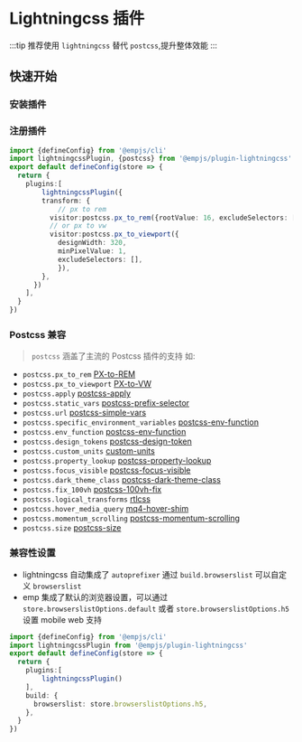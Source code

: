 # Lightningcss 插件

:::tip
推荐使用 `lightningcss` 替代 `postcss`,提升整体效能
:::

## 快速开始

### 安装插件

<PackageManagerTabs command="add @empjs/plugin-lightningcss" />

### 注册插件
```ts title="emp-config.js"
import {defineConfig} from '@empjs/cli'
import lightningcssPlugin, {postcss} from '@empjs/plugin-lightningcss'
export default defineConfig(store => {
  return {
    plugins:[
        lightningcssPlugin({
        transform: {
            // px to rem
          visitor:postcss.px_to_rem({rootValue: 16, excludeSelectors: [], minPixelValue: 1}),
          // or px to vw
          visitor:postcss.px_to_viewport({
            designWidth: 320,
            minPixelValue: 1,
            excludeSelectors: [],
            }),
        },
      })
    ],
  }
})

```
### Postcss 兼容 
> `postcss` 涵盖了主流的 Postcss 插件的支持 如:
+ `postcss.px_to_rem` [PX-to-REM](https://github.com/cuth/postcss-pxtorem)
+ `postcss.px_to_viewport` [PX-to-VW](https://github.com/evrone/postcss-px-to-viewport)
+ `postcss.apply` [postcss-apply](https://www.npmjs.com/package/postcss-apply)
+ `postcss.static_vars` [postcss-prefix-selector](https://www.npmjs.com/package/postcss-prefix-selector)
+ `postcss.url` [postcss-simple-vars](https://www.npmjs.com/package/postcss-url)
+ `postcss.specific_environment_variables` [postcss-env-function](https://www.npmjs.com/package/postcss-env-function)
+ `postcss.env_function` [postcss-env-function](https://www.npmjs.com/package/postcss-env-function)
+ `postcss.design_tokens` [postcss-design-token](https://www.npmjs.com/package/@csstools/postcss-design-token)
+ `postcss.custom_units` [custom-units](https://github.com/csstools/custom-units)
+ `postcss.property_lookup` [postcss-property-lookup](https://www.npmjs.com/package/postcss-property-lookup)
+ `postcss.focus_visible` [postcss-focus-visible](https://www.npmjs.com/package/postcss-focus-visible)
+ `postcss.dark_theme_class` [postcss-dark-theme-class](https://github.com/postcss/postcss-dark-theme-class)
+ `postcss.fix_100vh` [postcss-100vh-fix](https://github.com/postcss/postcss-100vh-fix)
+ `postcss.logical_transforms` [rtlcss](https://github.com/MohammadYounes/rtlcss)
+ `postcss.hover_media_query` [mq4-hover-shim](https://github.com/twbs/mq4-hover-shim)
+ `postcss.momentum_scrolling` [postcss-momentum-scrolling](https://github.com/yunusga/postcss-momentum-scrolling)
+ `postcss.size` [postcss-size](https://github.com/postcss/postcss-size)

### 兼容性设置 
+ lightningcss 自动集成了 `autoprefixer` 通过 `build.browserslist` 可以自定义 `browserslist`
+ emp 集成了默认的浏览器设置，可以通过 `store.browserslistOptions.default` 或者 `store.browserslistOptions.h5` 设置 mobile web 支持
```ts title="emp-config.js"
import {defineConfig} from '@empjs/cli'
import lightningcssPlugin from '@empjs/plugin-lightningcss'
export default defineConfig(store => {
  return {
    plugins:[
        lightningcssPlugin()
    ],
    build: {
      browserslist: store.browserslistOptions.h5,
    },
  }
})

```